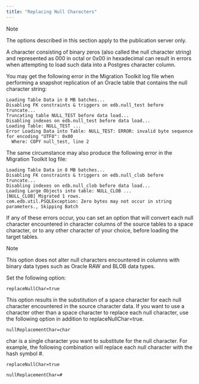 ```yaml
---
title: "Replacing Null Characters"
---
```


<div id="replacing_null_characters" class="registered_link"></div>


<div class="note">

<div class="title">

Note

</div>

The options described in this section apply to the publication server only.

</div>

A character consisting of binary zeros (also called the null character string) and represented as 000 in octal or 0x00 in hexadecimal can result in errors when attempting to load such data into a Postgres character column.

You may get the following error in the Migration Toolkit log file when performing a snapshot replication of an Oracle table that contains the null character string:

``` text
Loading Table Data in 8 MB batches...
Disabling FK constraints & triggers on edb.null_test before truncate...
Truncating table NULL_TEST before data load...
Disabling indexes on edb.null_test before data load...
Loading Table: NULL_TEST ...
Error Loading Data into Table: NULL_TEST: ERROR: invalid byte sequence for encoding "UTF8": 0x00
  Where: COPY null_test, line 2
```

The same circumstance may also produce the following error in the Migration Toolkit log file:

``` text
Loading Table Data in 8 MB batches...
Disabling FK constraints & triggers on edb.null_clob before truncate...
Disabling indexes on edb.null_clob before data load...
Loading Large Objects into table: NULL_CLOB ...
[NULL_CLOB] Migrated 1 rows.
com.edb.util.PSQLException: Zero bytes may not occur in string parameters., Skipping Batch
```

If any of these errors occur, you can set an option that will convert each null character encountered in character columns of the source tables to a space character, or to any other character of your choice, before loading the target tables.

<div class="note">

<div class="title">

Note

</div>

This option does not alter null characters encountered in columns with binary data types such as Oracle RAW and BLOB data types.

</div>

Set the following option:

`replaceNullChar=true`

This option results in the substitution of a space character for each null character encountered in the source character data. If you want to use a character other than a space character to replace each null character, use the following option in addition to replaceNullChar=true.

`nullReplacementChar=char`

char is a single character you want to substitute for the null character. For example, the following combination will replace each null character with the hash symbol \#.

`replaceNullChar=true`

`nullReplacementChar=#`
